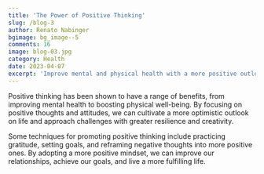 ```yaml
---
title: 'The Power of Positive Thinking'
slug: /blog-3
author: Renato Nabinger
bgimage: bg_image--5
comments: 16
image: blog-03.jpg
category: Health
date: 2023-04-07
excerpt: 'Improve mental and physical health with a more positive outlook on life. Try these techniques.'
---
```


Positive thinking has been shown to have a range of benefits, from improving mental health to boosting physical well-being. By focusing on positive thoughts and attitudes, we can cultivate a more optimistic outlook on life and approach challenges with greater resilience and creativity.

Some techniques for promoting positive thinking include practicing gratitude, setting goals, and reframing negative thoughts into more positive ones. By adopting a more positive mindset, we can improve our relationships, achieve our goals, and live a more fulfilling life.
